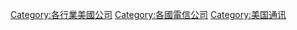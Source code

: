 [[Category:各行業美國公司|Category:各行業美國公司]]
[[Category:各國電信公司|Category:各國電信公司]]
[[Category:美国通讯|Category:美国通讯]]